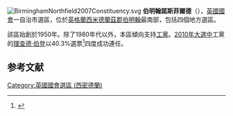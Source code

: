 [[File:BirminghamNorthfield2007Constituency.svg|right]]
'''伯明翰諾斯菲爾德'''（{{lang-en|Birmingham, Northfield}}），[[英國|英國]][[英國國會|國會]]一自治市選區，位於[[英格蘭|英格蘭]][[西米德蘭茲郡|西米德蘭茲郡]][[伯明翰|伯明翰]]最南部，包括四個地方選區。

該區始創於1950年。除了1980年代以外，本區傾向支持[[工黨_(英國)|工黨]]。[[2010年英國大選|2010年大選中]]工黨的[[理查德·伯登|理查德·伯登]]以40.3%選票<ref name="2010election">{{cite news
|publisher=[[英國廣播公司|英國廣播公司]]
|date=2010年5月7日
|title=Election 2010/Constituency/Birmingham Northfield
|url=http://news.bbc.co.uk/2/shared/election2010/results/constituency/a36.stm
|accessdate=2010年10月23日
|archive-date=2011年2月3日
|archive-url=https://web.archive.org/web/20110203193426/http://news.bbc.co.uk/2/shared/election2010/results/constituency/a36.stm
|dead-url=no
}}</ref>四度成功連任。

==参考文献==
<div class="references-small">
<references></references>
</div>

{{DEFAULTSORT:Birmingham Northfield (UK Parliament constituency)}}
[[Category:英國國會選區_(西密德蘭)|Category:英國國會選區 (西密德蘭)]]